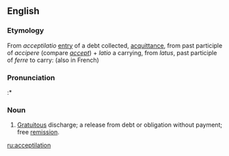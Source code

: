 ==English==

===Etymology===
From {{L.}} ''acceptilatio'' [[entry]] of a debt collected, [[acquittance]], from past participle of ''accipere'' (compare ''[[accept]]'') + ''latio'' a carrying, from ''latus'', past participle of ''ferre'' to carry: (also in French)

===Pronunciation===
:* {{rhymes|eɪʃǝn}}

===Noun===
{{en-noun}}

# {{context|civil law}} [[gratuitous|Gratuitous]] discharge; a release from debt or obligation without payment; free [[remission]].

[[ru:acceptilation]]